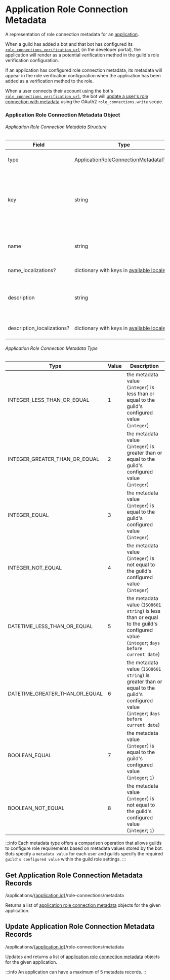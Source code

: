 
# Application Role Connection Metadata

A representation of role connection metadata for an [application](/docs/resources/application).

When a guild has added a bot and that bot has configured its [`role_connections_verification_url`](/docs/resources/application#application-object) (in the developer portal), the application will render as a potential verification method in the guild's role verification configuration.

If an application has configured role connection metadata, its metadata will appear in the role verification configuration when the application has been added as a verification method to the role.

When a user connects their account using the bot's [`role_connections_verification_url`](/docs/resources/application#application-object), the bot will [update a user's role connection with metadata](/docs/resources/user#update-current-user-application-role-connection) using the OAuth2 `role_connections.write` scope.

### Application Role Connection Metadata Object

###### Application Role Connection Metadata Structure

| Field                      | Type                                                                                                                                                                                | Description                                                                                      |
|----------------------------|-------------------------------------------------------------------------------------------------------------------------------------------------------------------------------------|--------------------------------------------------------------------------------------------------|
| type                       | [ApplicationRoleConnectionMetadataType](/docs/resources/application-role-connection-metadata#application-role-connection-metadata-type) | type of metadata value                                                                           |
| key                        | string                                                                                                                                                                              | dictionary key for the metadata field (must be `a-z`, `0-9`, or `_` characters; 1-50 characters) |
| name                       | string                                                                                                                                                                              | name of the metadata field (1-100 characters)                                                    |
| name_localizations?        | dictionary with keys in [available locales](/docs/reference#locales)                                                                                                                | translations of the name                                                                         |
| description                | string                                                                                                                                                                              | description of the metadata field (1-200 characters)                                             |
| description_localizations? | dictionary with keys in [available locales](/docs/reference#locales)                                                                                                                | translations of the description                                                                  |

###### Application Role Connection Metadata Type

| Type                           | Value | Description                                                                                                                            |
|--------------------------------|-------|----------------------------------------------------------------------------------------------------------------------------------------|
| INTEGER_LESS_THAN_OR_EQUAL     | 1     | the metadata value (`integer`) is less than or equal to the guild's configured value (`integer`)                                       |
| INTEGER_GREATER_THAN_OR_EQUAL  | 2     | the metadata value (`integer`) is greater than or equal to the guild's configured value (`integer`)                                    |
| INTEGER_EQUAL                  | 3     | the metadata value (`integer`) is equal to the guild's configured value (`integer`)                                                    |
| INTEGER_NOT_EQUAL              | 4     | the metadata value (`integer`) is not equal to the guild's configured value (`integer`)                                                |
| DATETIME_LESS_THAN_OR_EQUAL    | 5     | the metadata value (`ISO8601 string`) is less than or equal to the guild's configured value (`integer`; `days before current date`)    |
| DATETIME_GREATER_THAN_OR_EQUAL | 6     | the metadata value (`ISO8601 string`) is greater than or equal to the guild's configured value (`integer`; `days before current date`) |
| BOOLEAN_EQUAL                  | 7     | the metadata value (`integer`) is equal to the guild's configured value (`integer`; `1`)                                               |
| BOOLEAN_NOT_EQUAL              | 8     | the metadata value (`integer`) is not equal to the guild's configured value (`integer`; `1`)                                           |

:::info
Each metadata type offers a comparison operation that allows guilds to configure role requirements based on metadata values stored by the bot. Bots specify a `metadata value` for each user and guilds specify the required `guild's configured value` within the guild role settings.
:::

## Get Application Role Connection Metadata Records

<RoutePill method="GET">/applications/[\{application.id\}](/docs/resources/application#application-object)/role-connections/metadata</RoutePill>

Returns a list of [application role connection metadata](/docs/resources/application-role-connection-metadata#application-role-connection-metadata-object) objects for the given application.

## Update Application Role Connection Metadata Records

<RoutePill method="PUT">/applications/[\{application.id\}](/docs/resources/application#application-object)/role-connections/metadata</RoutePill>

Updates and returns a list of [application role connection metadata](/docs/resources/application-role-connection-metadata#application-role-connection-metadata-object) objects for the given application.

:::info
An application can have a maximum of 5 metadata records.
::